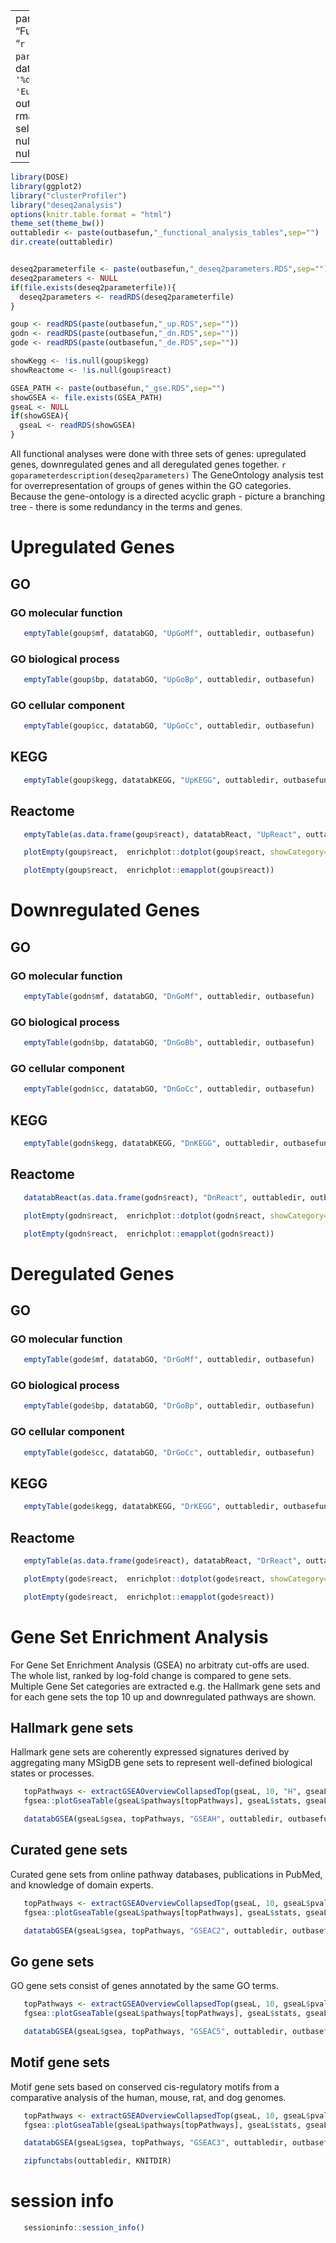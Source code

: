 

---
params: 
    functional_title: "Functional Analysis"
title: "`r params$functional_title`"
date: "`r format(Sys.time(), '%d %B %Y %H:%M:%S', 'Europe/Vienna', T)`"
output:
  rmarkdown::html_document:
    self_contained: yes
    theme: null
    highlight: null
    mathjax: null

---

<style type="text/css">

.figure {
  border: 1px solid black;
  padding: 1em;
  margin-top: 1em;
  margin-bottom: 1em;
}

.figure .figure {
  border: 0px;
  padding: 0px;
  margin: 0px;
}

.book .book-body .page-wrapper .page-inner {
  max-width: 90%;
}

</style>


```r
library(DOSE)
library(ggplot2)
library("clusterProfiler")
library("deseq2analysis")
options(knitr.table.format = "html") 
theme_set(theme_bw())
outtabledir <- paste(outbasefun,"_functional_analysis_tables",sep="")
dir.create(outtabledir)


deseq2parameterfile <- paste(outbasefun,"_deseq2parameters.RDS",sep="")
deseq2parameters <- NULL
if(file.exists(deseq2parameterfile)){
  deseq2parameters <- readRDS(deseq2parameterfile)
}

goup <- readRDS(paste(outbasefun,"_up.RDS",sep=""))
godn <- readRDS(paste(outbasefun,"_dn.RDS",sep=""))
gode <- readRDS(paste(outbasefun,"_de.RDS",sep=""))

showKegg <- !is.null(goup$kegg)
showReactome <- !is.null(goup$react)

GSEA_PATH <- paste(outbasefun,"_gse.RDS",sep="")
showGSEA <- file.exists(GSEA_PATH) 
gseaL <- NULL
if(showGSEA){
  gseaL <- readRDS(showGSEA)
}


```

All functional analyses were done with three sets of genes: upregulated genes, downregulated genes and all deregulated genes together. `r goparameterdescription(deseq2parameters)`
The GeneOntology analysis test for overrepresentation of groups of genes within the GO categories. Because the gene-ontology is a directed acyclic graph - picture a branching tree - there is some redundancy in the terms and genes.


# Upregulated Genes

## GO
### GO molecular function
```r
   emptyTable(goup$mf, datatabGO, "UpGoMf", outtabledir, outbasefun)
```

### GO biological process
```r
   emptyTable(goup$bp, datatabGO, "UpGoBp", outtabledir, outbasefun)
```

### GO cellular component
```r
   emptyTable(goup$cc, datatabGO, "UpGoCc", outtabledir, outbasefun)
```

## KEGG
```r
   emptyTable(goup$kegg, datatabKEGG, "UpKEGG", outtabledir, outbasefun)
```

## Reactome
```r
   emptyTable(as.data.frame(goup$react), datatabReact, "UpReact", outtabledir, outbasefun)
```
```r
   plotEmpty(goup$react,  enrichplot::dotplot(goup$react, showCategory=15))
```
```r
   plotEmpty(goup$react,  enrichplot::emapplot(goup$react))
```


# Downregulated Genes

## GO
### GO molecular function
```r
   emptyTable(godn$mf, datatabGO, "DnGoMf", outtabledir, outbasefun)
```

### GO biological process
```r
   emptyTable(godn$bp, datatabGO, "DnGoBb", outtabledir, outbasefun)
```

### GO cellular component
```r
   emptyTable(godn$cc, datatabGO, "DnGoCc", outtabledir, outbasefun)
```

## KEGG
```r
   emptyTable(godn$kegg, datatabKEGG, "DnKEGG", outtabledir, outbasefun)
```

## Reactome
```r
   datatabReact(as.data.frame(godn$react), "DnReact", outtabledir, outbasefun)
```
```r
   plotEmpty(godn$react,  enrichplot::dotplot(godn$react, showCategory=15))
```
```r
   plotEmpty(godn$react,  enrichplot::emapplot(godn$react))
```


# Deregulated Genes

## GO
### GO molecular function
```r
   emptyTable(gode$mf, datatabGO, "DrGoMf", outtabledir, outbasefun)
```

### GO biological process
```r
   emptyTable(gode$bp, datatabGO, "DrGoBp", outtabledir, outbasefun)
```

### GO cellular component
```r
   emptyTable(gode$cc, datatabGO, "DrGoCc", outtabledir, outbasefun)
```

## KEGG
```r
   emptyTable(gode$kegg, datatabKEGG, "DrKEGG", outtabledir, outbasefun)
```

## Reactome
```r
   emptyTable(as.data.frame(gode$react), datatabReact, "DrReact", outtabledir, outbasefun)
```
```r
   plotEmpty(gode$react,  enrichplot::dotplot(gode$react, showCategory=15))
```
```r
   plotEmpty(gode$react,  enrichplot::emapplot(gode$react))
```

# Gene Set Enrichment Analysis
For Gene Set Enrichment Analysis (GSEA) no arbitraty cut-offs are used. The whole list, ranked by log-fold change
is compared to gene sets. Multiple Gene Set categories are extracted e.g. the Hallmark gene sets and for each
gene sets the top 10 up and downregulated pathways are shown.

## Hallmark gene sets

Hallmark gene sets  are coherently expressed signatures derived by aggregating many MSigDB gene sets to represent well-defined biological states or processes.

```r
   topPathways <- extractGSEAOverviewCollapsedTop(gseaL, 10, "H", gseaL$pvalGo) 
   fgsea::plotGseaTable(gseaL$pathways[topPathways], gseaL$stats, gseaL$gsea, gseaParam = 0.5)
```
```r
   datatabGSEA(gseaL$gsea, topPathways, "GSEAH", outtabledir, outbasefun)       
```


## Curated gene sets
Curated gene sets from online pathway databases, publications in PubMed, and knowledge of domain experts.

```r
   topPathways <- extractGSEAOverviewCollapsedTop(gseaL, 10, gseaL$pvalGo, "C2")
   fgsea::plotGseaTable(gseaL$pathways[topPathways], gseaL$stats, gseaL$gsea, gseaParam = 0.5)
```

```r
   datatabGSEA(gseaL$gsea, topPathways, "GSEAC2", outtabledir, outbasefun)
```

## Go gene sets
GO gene sets  consist of genes annotated by the same GO terms.

```r
   topPathways <- extractGSEAOverviewCollapsedTop(gseaL, 10, gseaL$pvalGo, "C5")
   fgsea::plotGseaTable(gseaL$pathways[topPathways], gseaL$stats, gseaL$gsea, gseaParam = 0.5)
```

```r
   datatabGSEA(gseaL$gsea, topPathways, "GSEAC5", outtabledir, outbasefun)
```

## Motif gene sets
Motif gene sets based on conserved cis-regulatory motifs from a comparative analysis of the human, mouse, rat, and dog genomes.

```r
   topPathways <- extractGSEAOverviewCollapsedTop(gseaL, 10, gseaL$pvalGo, "C3")
   fgsea::plotGseaTable(gseaL$pathways[topPathways], gseaL$stats, gseaL$gsea, gseaParam = 0.5)
```

```r
   datatabGSEA(gseaL$gsea, topPathways, "GSEAC3", outtabledir, outbasefun)
```

```r
   zipfunctabs(outtabledir, KNITDIR)
```

# session info
```r
   sessioninfo::session_info()
```






